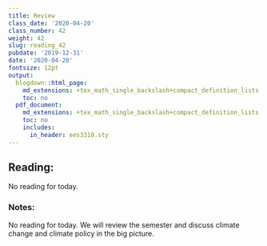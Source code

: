 ```yaml
---
title: Review
class_date: '2020-04-20'
class_number: 42
weight: 42
slug: reading_42
pubdate: '2019-12-31'
date: '2020-04-20'
fontsize: 12pt
output:
  blogdown::html_page:
    md_extensions: +tex_math_single_backslash+compact_definition_lists
    toc: no
  pdf_document:
    md_extensions: +tex_math_single_backslash+compact_definition_lists
    toc: no
    includes:
      in_header: ees3310.sty
---
```

## Reading:

No reading for today.

### Notes:

No reading for today. We will review the semester and discuss climate change and climate policy in the big picture.
